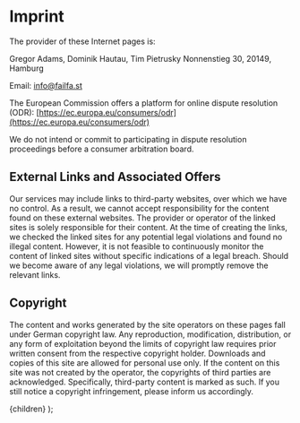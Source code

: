 
# Imprint

The provider of these Internet pages is:

Gregor Adams, Dominik Hautau, Tim Pietrusky
Nonnenstieg 30, 20149, Hamburg

Email: info@failfa.st

The European Commission offers a platform for online dispute resolution (ODR):
[https://ec.europa.eu/consumers/odr](https://ec.europa.eu/consumers/odr)

We do not intend or commit to participating in dispute resolution proceedings
before a consumer arbitration board.

## External Links and Associated Offers

Our services may include links to third-party websites, over which we have no
control. As a result, we cannot accept responsibility for the content found on
these external websites. The provider or operator of the linked sites is solely
responsible for their content. At the time of creating the links, we checked the
linked sites for any potential legal violations and found no illegal content.
However, it is not feasible to continuously monitor the content of linked sites
without specific indications of a legal breach. Should we become aware of any
legal violations, we will promptly remove the relevant links.

## Copyright

The content and works generated by the site operators on these pages fall under
German copyright law. Any reproduction, modification, distribution, or any form
of exploitation beyond the limits of copyright law requires prior written
consent from the respective copyright holder. Downloads and copies of this site
are allowed for personal use only. If the content on this site was not created
by the operator, the copyrights of third parties are acknowledged. Specifically,
third-party content is marked as such. If you still notice a copyright
infringement, please inform us accordingly.

  <Layout>
    <Container>{children}</Container>
  </Layout>
);
